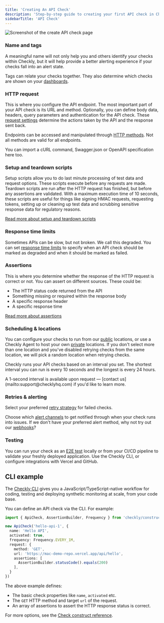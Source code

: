 ```yaml
---
title: 'Creating An API Check'
description: 'Step-by-step guide to creating your first API check in Checkly using the web UI and CLI.'
sidebarTitle: 'API Check'
---
```



![Screenshot of the create API check page](/images/docs/images/api-checks/overview-create-check.png)

### Name and tags

A meaningful name will not only help you and others identify your checks within Checkly, but it will help provide a better alerting experience if your checks fall into an alert state.

Tags can relate your checks together. They also determine which checks are shown on your [dashboards](/dashboards/).


### HTTP request

This is where you configure the API endpoint. The most important part of your API check is its URL and method. Optionally, you can define body data, headers, query parameters and authentication for the API check. These [request settings](request-settings) determine the actions taken by the API and the response sent back. 

Endpoints can be accessed and manipulated through [HTTP methods](https://developer.mozilla.org/en-US/docs/Web/HTTP/Methods). Not all methods are valid for all endpoints.

You can import a cURL command, Swagger.json or OpenAPI specification here too.

### Setup and teardown scripts

Setup scripts allow you to do last minute processing of test data and request options. These scripts execute before any requests are made. Teardown scripts are run after the HTTP request has finished, but before any assertions are validated. With a maximum execution time of 10 seconds, these scripts are useful for things like signing HMAC requests, requesting tokens, setting up or cleaning up test data and scrubbing sensitive response data for regulatory reasons.

[Read more about setup and teardown scripts](setup-teardown-scripts/)

### Response time limits

Sometimes APIs can be slow, but not broken. We call this degraded. You can set [response time limits](/detect/synthetic-monitoring/api-checks/response-limits) to specify when an API check should be marked as degraded and when it should be marked as failed.

### Assertions

This is where you determine whether the response of the HTTP request is correct or not.
You can assert on different sources. These could be:

- The HTTP status code returned from the API
- Something missing or required within the response body
- A specific response header
- A specific response time

[Read more about assertions](assertions)

### Scheduling & locations

You can configure your checks to run from our [public](/concepts/locations) locations, or use a Checkly Agent to host your own [private](/platform/private-locations/overview) locations. If you don't select more than one location and you've disabled retrying checks from the same location, we will pick a random location when retrying checks.

Checkly runs your API checks based on an interval you set. The shortest interval you can run is every 10 seconds and the longest is every 24 hours.

<Info>
A 1-second interval is available upon request — [contact us](mailto:support@checklyhq.com) if you'd like to learn more.
</Info>

### Retries & alerting

Select your preferred [retry strategy](/communicate/alerts/retries) for failed checks.

Choose which [alert channels](/communicate/alerts/channels) to get notified through when your check runs into issues. If we don't have your preferred alert method, why not try out our [webhooks](/communicate/alerts/webhooks)?

### Testing

You can run your check as an [E2E test](/testing/overview) locally or from your CI/CD pipeline to validate your freshly deployed application. Use the Checkly CLI, or configure integrations with Vercel and GitHub.

## CLI example

The [Checkly CLI](/guides/getting-started-with-monitoring-as-code/) gives you a JavaScript/TypeScript-native workflow for coding, testing and deploying synthetic monitoring at scale, from your code base.

You can define an API check via the CLI. For example:

```ts hello-api.check.ts
import { ApiCheck, AssertionBuilder, Frequency } from 'checkly/constructs'

new ApiCheck('hello-api-1', {
  name: 'Hello API',
  activated: true,
  frequency: Frequency.EVERY_1M,
  request: {
    method: 'GET',
    url: 'https://mac-demo-repo.vercel.app/api/hello',
    assertions: [
      AssertionBuilder.statusCode().equals(200)
    ],
  }
})
```

The above example defines:
- The basic check properties like `name`, `activated` etc.
- The `GET` HTTP method and target `url` of the request.
- An array of assertions to assert the HTTP response status is correct.

For more options, see the [Check construct reference](/cli/constructs-reference/#check).